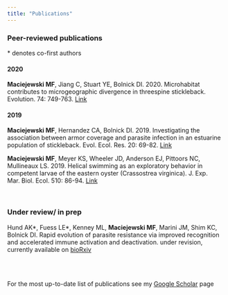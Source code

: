 ```yaml
---
title: "Publications"
---
```


<style type="text/css">
h1.title {
  text-align: center;
}
</style>

### Peer-reviewed publications

\* denotes co-first authors

#### 2020

**Maciejewski MF**, Jiang C, Stuart YE, Bolnick DI. 2020. Microhabitat contributes to microgeographic divergence in threespine stickleback. Evolution. 74: 749-763. [Link](https://onlinelibrary.wiley.com/doi/abs/10.1111/evo.13942)

#### 2019

**Maciejewski MF**, Hernandez CA, Bolnick DI. 2019. Investigating the association between armor coverage and parasite infection in an estuarine population of stickleback. Evol. Ecol. Res. 20: 69-82. [Link](http://www.evolutionary-ecology.com/issues/v20/n01/ffar3183.pdf)

**Maciejewski MF**, Meyer KS, Wheeler JD, Anderson EJ, Pittoors NC, Mullineaux LS. 2019. Helical swimming as an exploratory behavior in competent larvae of the eastern oyster (Crassostrea virginica). J. Exp. Mar. Biol. Ecol. 510: 86-94. [Link](https://www.sciencedirect.com/science/article/pii/S0022098118302879)


\ 

### Under review/ in prep

Hund AK\*, Fuess LE\*, Kenney ML, **Maciejewski MF**, Marini JM, Shim KC, Bolnick DI. Rapid evolution of parasite resistance via improved recognition and accelerated immune activation and deactivation. under revision, currently available on [bioRxiv](https://www.biorxiv.org/content/10.1101/2020.07.03.186569v1)


\
\

For the most up-to-date list of publications see my [Google Scholar](https://scholar.google.com/citations?user=EJt3cOkAAAAJ&hl=en) page
